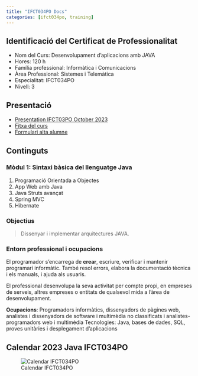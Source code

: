 ```yaml
---
title: "IFCT034PO Docs"
categories: [ifct034po, training] 
---
```


## Identificació del Certificat de Professionalitat

- Nom del Curs: Desenvolupament d’aplicacions amb JAVA
- Hores: 120 h
- Família professional: Informàtica i Comunicacions
- Àrea Professional: Sistemes i Telemàtica
- Especialitat: IFCT034PO
- Nivell: 3

## Presentació

- [Presentation IFCT03PO October 2023](https://cloud.albertprofe.dev/index.php/s/iHjKXL9WP8DoCSY){.external}
- [Fitxa del curs](https://cloud.albertprofe.dev/index.php/s/DHzAEr5NbWCD5fL){.external}
- [Formulari alta alumne](https://cloud.albertprofe.dev/index.php/apps/forms/s/xBFqg5iwp4rrAK7FKfPs6cCj){.external}

## Continguts

### Mòdul 1: Sintaxi bàsica del llenguatge Java

1. Programació Orientada a Objectes
2. App Web amb Java
3. Java Struts avançat
4. Spring MVC
5. Hibernate

### Objectius

> Dissenyar i implementar arquitectures JAVA.

### Entorn professional i ocupacions
El programador s'encarrega de **crear**, escriure, verificar i mantenir programari informàtic. També resol errors, elabora la documentació tècnica i els manuals, i ajuda als usuaris.

El professional desenvolupa la seva activitat per compte propi, en empreses de serveis, altres empreses o entitats de qualsevol mida a l'àrea de desenvolupament.

**Ocupacions**: Programadors informàtics, dissenyadors de pàgines web, analistes i dissenyadors de software i multimèdia no classificats i analistes-programadors web i multimèdia Tecnologies: Java, bases de dades, SQL, proves unitàries i desplegament d’aplicacions

## Calendar 2023 Java IFCT034PO

![Calendar IFCT034PO](/images/ifct034po/calendar2.png)



